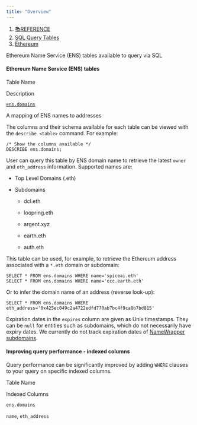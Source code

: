 ```yaml
---
title: "Overview"
---
```


1. [📚REFERENCE](/reference)
2. [SQL Query Tables](/reference/sql-query-tables)
3. [Ethereum](/reference/sql-query-tables/ethereum)

Ethereum Name Service (ENS) tables available to query via SQL

#### **Ethereum Name Service (ENS) tables**

Table Name

Description

[`ens.domains`](/reference/sql-query-tables/ethereum/token-tables-1/ens.domains)

A mapping of ENS names to addresses

The columns and their schema available for each table can be viewed with the `describe <table>` command. For example:

```
/* Show the columns available */
DESCRIBE ens.domains;
```

User can query this table by ENS domain name to retrieve the latest `owner` and `eth_address` information. Supported names are:

* Top Level Domains (.eth)

* Subdomains

  * dcl.eth

  * loopring.eth

  * argent.xyz

  * earth.eth

  * auth.eth

This table can be used, for example, to retrieve the Ethereum address associated with a `*.eth` domain or subdomain:

```
SELECT * FROM ens.domains WHERE name='spiceai.eth'
SELECT * FROM ens.domains WHERE name='ccc.earth.eth'
```

Or to infer the domain name of an address (reverse look-up):

```
SELECT * FROM ens.domains WHERE eth_address='0x425ec049c2a4722edfd770ab7bc4f9ca8b7bd815'
```

Expiration dates in the `expires` column are given as Unix timestamps. They can be `null` for entities such as subdomains, which do not necessarily have expiry dates. We currently do not track expiration dates of [NameWrapper subdomains](https://github.com/ensdomains/ens-contracts/tree/master/contracts/wrapper).

#### Improving query performance - indexed columns

Query performance can be significantly improved by adding `WHERE` clauses to your query on specific indexed columns.

Table Name

Indexed Columns

`ens.domains`

`name`, `eth_address`
